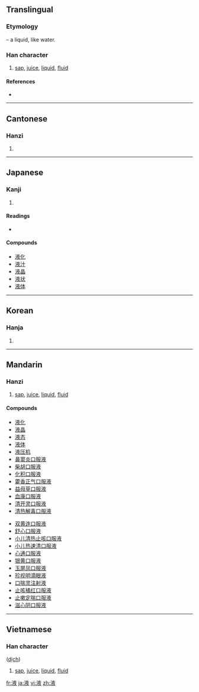 ==Translingual==
===Etymology===
{{Han compound|水|alt1=氵|t1=water|夜|ls=psc|c1=s|c2=p}} – a liquid, like water.

===Han character===
{{Han char|rn=85|rad=水|as=08|sn=11|four=3014<sub>7</sub>|canj=水卜人大 (EYOK)}}

# [[sap]], [[juice]], [[liquid]], [[fluid]]

====References====
* {{Han ref|kx=0628.040|dkj=17586|dj=1029.260|hdz=31658.020|uh=6DB2|ud=28082|bh=B247|bd=45639}}

----

==Cantonese==

===Hanzi===
{{yue-hanzi|jyut=|y=yik6}}

# {{defn|Cantonese|sort=水08}}

----

==Japanese==

===Kanji===
{{ja-kanji|grade=5|rs=水08}}

# {{defn|Japanese|sort=水08}}

====Readings====
* {{ja-readings|on=[[えき]] (eki)|kun=[[しる]] (shiru)}}

====Compounds====
* [[液化]]
* [[液汁]]
* [[液晶]]
* [[液状]]
* [[液体]]

----

==Korean==

===Hanja===
{{ko-hanja|hangeul=액|eumhun=|rv=aek|mr=aek|y=ayk}}

# {{defn|Korean|sort=水08}}

----

==Mandarin==

===Hanzi===
{{cmn-hanzi|pin=[[yè]] ([[ye4]])|wg=yeh<sup>4</sup>}}

# [[sap]], [[juice]], [[liquid]], [[fluid]]

====Compounds====
{{top2}}
* [[液化]]
* [[液晶]]
* [[液态]]
* [[液体]]
* [[液压机]]
* [[鼻窦炎口服液]]
* [[柴胡口服液]]
* [[化积口服液]]
* [[藿香正气口服液]]
* [[益母草口服液]]
* [[血康口服液]]
* [[清开灵口服液]]
* [[清热解毒口服液]]
{{mid2}}
* [[双黄连口服液]]
* [[舒心口服液]]
* [[小儿清热止咳口服液]]
* [[小儿热速清口服液]]
* [[心通口服液]]
* [[银黄口服液]]
* [[玉屏凤口服液]]
* [[珍视明滴眼液]]
* [[口喘灵注射液]]
* [[止咳橘红口服液]]
* [[止嗽定喘口服液]]
* [[滋心阴口服液]]
{{bottom}}

----

==Vietnamese==

===Han character===
{{Han char|rn=85|rad=水|as=08|sn=11|four=3014<sub>7</sub>|canj=水卜人大 (EYOK)}} ([[dịch]])

# [[sap]], [[juice]], [[liquid]], [[fluid]]

[[fr:液]]
[[ja:液]]
[[vi:液]]
[[zh:液]]